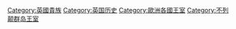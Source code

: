{{Commons category|Royalty of the United Kingdom}}

[[Category:英國貴族|Category:英國貴族]]
[[Category:英国历史|Category:英国历史]]
[[Category:歐洲各國王室‎|Category:歐洲各國王室‎]]
[[Category:不列颠群岛王室|Category:不列颠群岛王室]]